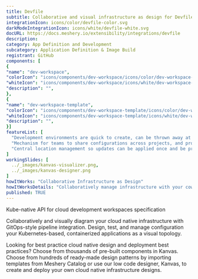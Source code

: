 ```yaml
---
title: Devfile
subtitle: Collaborative and visual infrastructure as design for Devfile
integrationIcon: icons/color/devfile-color.svg
darkModeIntegrationIcon: icons/white/devfile-white.svg
docURL: https://docs.meshery.io/extensibility/integrations/devfile
description: 
category: App Definition and Development
subcategory: Application Definition & Image Build
registrant: GitHub
components: [
{
"name": "dev-workspace",
"colorIcon": "icons/components/dev-workspace/icons/color/dev-workspace-color.svg",
"whiteIcon": "icons/components/dev-workspace/icons/white/dev-workspace-white.svg",
"description": "",
},
{
"name": "dev-workspace-template",
"colorIcon": "icons/components/dev-workspace-template/icons/color/dev-workspace-template-color.svg",
"whiteIcon": "icons/components/dev-workspace-template/icons/white/dev-workspace-template-white.svg",
"description": "",
}]
featureList: [
  "Development environments are quick to create, can be thrown away at will, and can be easily re-created when needed.",
  "Mechanism for teams to share configurations across projects, and provide a single source of truth throughout the application lifecycle.",
  "Central location management so updates can be applied once and be properly aligned across development teams."
]
workingSlides: [
  ../_images/kanvas-visualizer.png,
  ../_images/kanvas-designer.png
]
howItWorks: "Collaborative Infrastructure as Design"
howItWorksDetails: "Collaboratively manage infrastructure with your coworkers synchronously sharing the same designs."
published: TRUE
---
```

<p>
Kube-native API for cloud development workspaces specification
</p>
<p>
    Collaboratively and visually diagram your cloud native infrastructure with GitOps-style pipeline integration. Design, test, and manage configuration your Kubernetes-based, containerized applications as a visual topology.
</p>
<p>
    Looking for best practice cloud native design and deployment best practices? Choose from thousands of pre-built components in Kanvas. Choose from hundreds of ready-made design patterns by importing templates from Meshery Catalog or use our low code designer, Kanvas, to create and deploy your own cloud native infrastructure designs.
</p>
